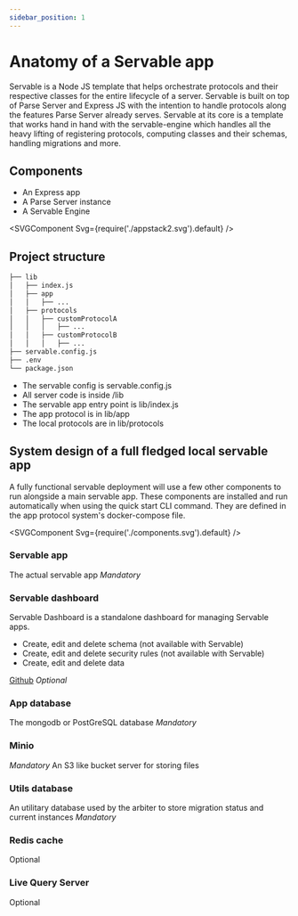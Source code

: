 ```yaml
---
sidebar_position: 1
---
```



# Anatomy of a Servable app

Servable is a Node JS template that helps orchestrate protocols and their respective classes for the entire lifecycle of a server.
Servable is built on top of Parse Server and Express JS with the intention to handle protocols along the features Parse Server already serves.
Servable at its core is a template that works hand in hand with the servable-engine which handles all the heavy lifting of registering protocols, computing classes and their schemas, handling migrations and more.

## Components
- An Express app
- A Parse Server instance
- A Servable Engine


<SVGComponent 
Svg={require('./appstack2.svg').default} />


## Project structure
```bash
├── lib
│   ├── index.js
│   ├── app
│   │   ├── ...
│   ├── protocols
│   │   ├── customProtocolA
│   │   │   ├── ...
│   │   ├── customProtocolB
│   │   │   ├── ...
├── servable.config.js
├── .env
└── package.json
```

- The servable config is servable.config.js
- All server code is inside /lib
- The servable app entry point is lib/index.js
- The app protocol is in lib/app
- The local protocols are in lib/protocols


## System design of a full fledged local servable app
A fully functional servable deployment will use a few other components to run alongside a main servable app.
These components are installed and run automatically when using the quick start CLI command.
They are defined in the app protocol system's docker-compose file.

<SVGComponent 
Svg={require('./components.svg').default} />


### Servable app
The actual servable app
*Mandatory*

### Servable dashboard
Servable Dashboard is a standalone dashboard for managing Servable apps.
- Create, edit and delete schema (not available with Servable)
- Create, edit and delete security rules (not available with Servable)
- Create, edit and delete data

[Github](https://github.com/parse-community/parse-dashboard)
*Optional*

### App database
The mongodb or PostGreSQL database
*Mandatory*

### Minio
*Mandatory*
An S3 like bucket server for storing files


### Utils database
An utilitary database used by the arbiter to store migration status and current instances
*Mandatory*

### Redis cache 
Optional

### Live Query Server
Optional

